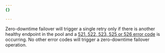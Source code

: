 ```yaml
---
{}

---
```


Zero-downtime failover will trigger a single retry only if there is another healthy endpoint in the pool and a [521, 522, 523, 525 or 526 error code](/support/troubleshooting/cloudflare-errors/troubleshooting-cloudflare-5xx-errors/#error-521-web-server-is-down) is occurring. No other error codes will trigger a zero-downtime failover operation.
